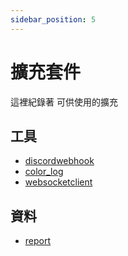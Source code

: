 ```yaml
---
sidebar_position: 5
---
```


# 擴充套件

這裡紀錄著 可供使用的擴充

## 工具

- [discordwebhook](./discordwebhook)
- [color_log](./color_log)
- [websocketclient](./websocketclient)

## 資料

- [report](./report)
